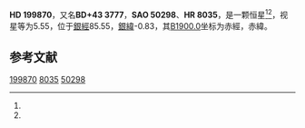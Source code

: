 {{Starbox begin
| name = HD 199870
}}
{{Starbox observe
| epoch = [[J2000.0|J2000.0]]
| constell = {{星座名待查}}<ref name=SIMBAD>{{cite web
 | url=http://simbad.u-strasbg.fr/simbad/sim-id?Ident=HR+8035
 | title=Pulsating variable Star
 | publisher=Centre de Données astronomiques de Strasbourg
 | work=SIMBAD
 | accessdate=2012-07-13
 | archive-date=2019-07-28
 | archive-url=https://web.archive.org/web/20190728121604/http://simbad.u-strasbg.fr/simbad/sim-id%3FIdent%3DHR%2B8035
 | dead-url=no
 }}</ref><ref name=DATA>{{cite web
 | url=http://vizier.u-strasbg.fr/viz-bin/VizieR-5?-out.add=.&-source=5050&-corr=PK=HR&-out.max=9999&HR=8035
 | title=VizieR Detailed Page
 | accessdate=2012-07-13
 | archive-date=2016-03-04
 | archive-url=https://web.archive.org/web/20160304210555/http://vizier.u-strasbg.fr/viz-bin/VizieR-5?-out.add=.&-source=5050&-corr=PK=HR&-out.max=9999&HR=8035
 | dead-url=no
 }}</ref>
| 星官 = 
| ra = {{RA|20|58|19.5}}<ref name=SIMBAD /><ref name=DATA />
| dec = {{DEC|+44|28|18}}<ref name=SIMBAD /><ref name=DATA />
| appmag_v = 5.55<ref name=SIMBAD /><ref name=DATA />
}}
{{Starbox character
| class = K0IIIbFe-0.5<ref name=SIMBAD /><ref name=DATA />
| b-v = 0.97<ref name=SIMBAD /><ref name=DATA />
| u-b = 0.83<ref name=SIMBAD /><ref name=DATA />
| r-i = <ref name=SIMBAD /><ref name=DATA />
| variable = 
}}
{{Starbox astrometry
| radial_v = 0.83
| prop_mo_ra = -23
| parallax = 0.016
| p_error = 
}}
{{Starbox catalog
| names =BD+43 3777，[[SAO星表|SAO]] 50298，[[HD星表|HD]] 199870，[[HR星表|HR]] 8035}}
{{Starbox reference |Simbad=HR+8035}}
{{Starbox end}}

'''HD 199870'''，又名'''BD+43 3777'''，'''SAO 50298'''、'''HR 8035'''，是一颗恒星<ref name=SIMBAD /><ref name=DATA />，视星等为5.55，位于[[銀道座標系|銀經]]85.55，[[銀道座標系|銀緯]]-0.83，其[[B1900.0|B1900.0]]坐标为赤經{{RA|20|54|44.6}}，赤緯{{DEC|+44|-0.83|55}}。

== 参考文献 ==
{{reflist}}

{{star-stub}}

[[Category:HD和HDE天體|199870]]
[[Category:HR天體|8035]]
[[Category:SAO天體|50298]]
